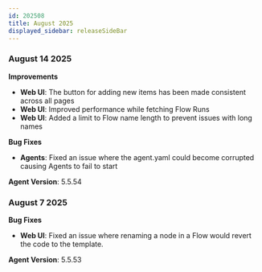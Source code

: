 ```yaml
---
id: 202508
title: August 2025
displayed_sidebar: releaseSideBar
---
```

### August 14 2025

**Improvements**
- **Web UI**: The button for adding new items has been made consistent across all pages
- **Web UI**: Improved performance while fetching Flow Runs
- **Web UI**: Added a limit to Flow name length to prevent issues with long names

**Bug Fixes**
- **Agents**: Fixed an issue where the agent.yaml could become corrupted causing Agents to fail to start

**Agent Version**: 5.5.54


### August 7 2025

**Bug Fixes**
- **Web UI**: Fixed an issue where renaming a node in a Flow would revert the code to the template.

**Agent Version**: 5.5.53
